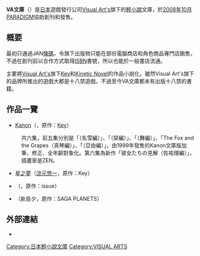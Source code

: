 '''VA文庫'''（{{lang|ja|ブイエーぶんこ}}）是[[日本|日本]]遊戲發行公司[[Visual_Art's|Visual Art's]]旗下的[[輕小說|輕小說]]文庫，於[[2008年10月|2008年10月]][[PARADIGM|PARADIGM]]協助創刊和發售。

== 概要 ==
最初只通過JAN[[條碼|條碼]]，令旗下出版物只能在部份電腦商店和角色商品專門店銷售，不過在創刊前以合作方式取得[[ISBN|ISBN]]書號，所以也能於一般書店流通。

主要將[[Visual_Art's|Visual Art's]]旗下[[Key_(公司)|Key]]和[[Kinetic_Novel|Kinetic Novel]]的作品小說化。雖然Visual Art's旗下的品牌所推出的遊戲大都是十八禁遊戲，不過至今VA文庫都未有出版十八禁的書籍。

== 作品一覽 ==
*[[Kanon|Kanon]]（{{lang|ja|清水マリコ}}，原作：[[Key_(公司)|Key]]）
:共六集，前五集分別是「{{lang|ja|雪の少女}}（名雪編）」、「{{lang|ja|笑顔の向こう側に}}（栞編）」、「{{lang|ja|少女の檻}}（舞編）」、「The Fox and the Grapes（真琴編）」、「{{lang|ja|日溜りの街}}（亞由編）」，由1999年發售的Kanon文庫版加筆、修正、全年齡對象化。第六集為新作「彼女たちの見解（佐祐理編）」，插畫家是ZEN。
*[[星之夢|星之夢]]（[[涼元悠一|涼元悠一]]，原作：Key）
*{{lang|ja|名探偵失格な彼女}}（{{lang|ja|[[伏見つかさ|伏見つかさ]]}}，原作：issue）
*{{lang|ja|ナツユメナギサ ～NOSTALGIE～}}（新島夕，原作：SAGA PLANETS）

== 外部連結 ==
*{{Official}}
{{Pub-stub}}

[[Category:日本輕小說文庫|Category:日本輕小說文庫]]
[[Category:VISUAL_ARTS|Category:VISUAL ARTS]]